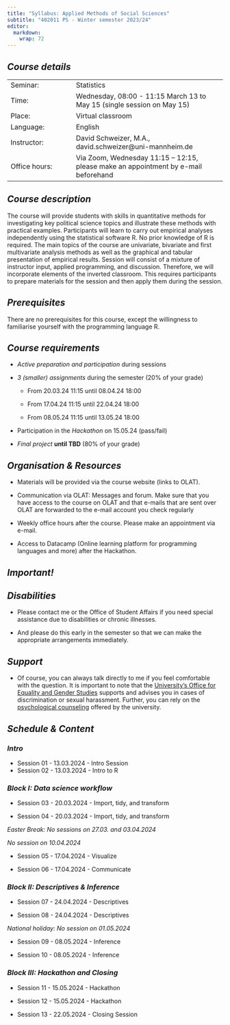 ```yaml
---
title: "Syllabus: Applied Methods of Social Sciences"
subtitle: "402011 PS - Winter semester 2023/24"
editor: 
  markdown: 
    wrap: 72
---
```


## ***Course details***

|               |                                                                                     |
|----------------------|--------------------------------------------------|
| Seminar:      | Statistics                                                                          |
| Time:         | Wednesday, 08:00 - 11:15 March 13 to May 15 (single session on May 15)              |
| Place:        | Virtual classroom                                                                   |
| Language:     | English                                                                             |
| Instructor:   | David Schweizer, M.A., david.schweizer\@uni-mannheim.de                             |
| Office hours: | Via Zoom, Wednesday 11:15 -- 12:15, please make an appointment by e-mail beforehand |

## ***Course description***

The course will provide students with skills in quantitative methods for
investigating key political science topics and illustrate these methods
with practical examples. Participants will learn to carry out empirical
analyses independently using the statistical software R. No prior
knowledge of R is required. The main topics of the course are
univariate, bivariate and first multivariate analysis methods as well as
the graphical and tabular presentation of empirical results. Session
will consist of a mixture of instructor input, applied programming, and
discussion. Therefore, we will incorporate elements of the inverted
classroom. This requires participants to prepare materials for the
session and then apply them during the session.

## ***Prerequisites***

There are no prerequisites for this course, except the willingness to
familiarise yourself with the programming language R.

## ***Course requirements***

-   *Active preparation and participation* during sessions

-   *3 (smaller)* *assignments* during the semester (20% of your grade)

    -   From 20.03.24 11:15 until 08.04.24 18:00

    -   From 17.04.24 11:15 until 22.04.24 18:00

    -   From 08.05.24 11:15 until 13.05.24 18:00

<!-- -->

-   Participation in the *Hackathon* on 15.05.24 (pass/fail)

-   *Final project* **until TBD** (80% of your grade)

## ***Organisation & Resources***

-   Materials will be provided via the course website (links to OLAT).

-   Communication via OLAT: Messages and forum. Make sure that you have
    access to the course on OLAT and that e-mails that are sent over
    OLAT are forwarded to the e-mail account you check regularly

-   Weekly office hours after the course. Please make an appointment via
    e-mail.

-   Access to Datacamp (Online learning platform for programming
    languages and more) after the Hackathon.

## ***Important!***

::: panel-tabset
## ***Disabilities***

-   Please contact me or the Office of Student Affairs if you need
    special assistance due to disabilities or chronic illnesses.

-   And please do this early in the semester so that we can make the
    appropriate arrangements immediately.

## ***Support***

-   Of course, you can always talk directly to me if you feel
    comfortable with the question. It is important to note that the
    [University's Office for Equality and Gender
    Studies](https://www.uibk.ac.at/gleichbehandlung/belaestigung/ansprechpersonen.html)
    supports and advises you in cases of discrimination or sexual
    harassment. Further, you can rely on the [psychological
    counseling](https://www.studierendenberatung.at/en) offered by the
    university.
:::

## ***Schedule & Content***

### ***Intro***

-   Session 01 - 13.03.2024 - Intro Session
-   Session 02 - 13.03.2024 - Intro to R

### ***Block I: Data science workflow***

-   Session 03 - 20.03.2024 - Import, tidy, and transform

-   Session 04 - 20.03.2024 - Import, tidy, and transform

*Easter Break: No sessions on 27.03. and 03.04.2024*

*No session on 10.04.2024*

-   Session 05 - 17.04.2024 - Visualize

-   Session 06 - 17.04.2024 - Communicate

### ***Block II: Descriptives & Inference***

-   Session 07 - 24.04.2024 - Descriptives

-   Session 08 - 24.04.2024 - Descriptives

*National holiday: No session on 01.05.2024*

-   Session 09 - 08.05.2024 - Inference

-   Session 10 - 08.05.2024 - Inference

### ***Block III: Hackathon and Closing***

-   Session 11 - 15.05.2024 - Hackathon

-   Session 12 - 15.05.2024 - Hackathon

-   Session 13 - 22.05.2024 - Closing Session

